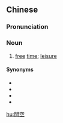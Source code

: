 {{also|闲空}}
==Chinese==
{{zh-forms|t2=閑空|s=闲空}}

===Pronunciation===
{{zh-pron
|m=xiánkòng
|cat=n
}}

===Noun===
{{zh-noun}}

# [[free]] [[time]]; [[leisure]]

====Synonyms====
* {{zh-l|空閒}}
* {{zh-l|閒暇}}
* {{zh-l|餘暇}}
* {{zh-l|餘閒}}

[[hu:閒空]]